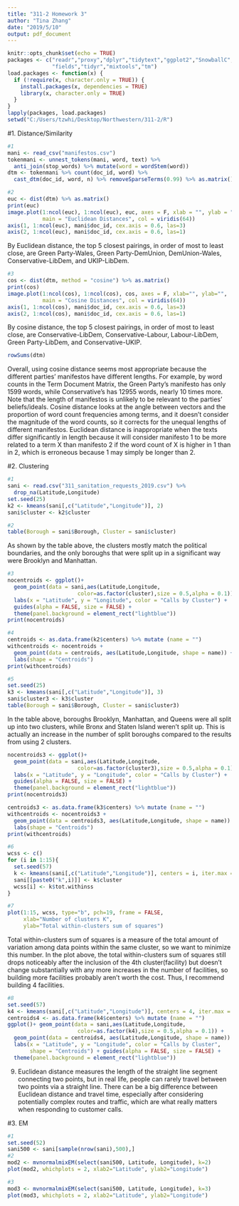 ---
title: "311-2 Homework 3"
author: "Tina Zhang"
date: "2019/5/10"
output: pdf_document
---

```{r setup, message = FALSE, results='hide'}
knitr::opts_chunk$set(echo = TRUE)
packages <- c("readr","proxy","dplyr","tidytext","ggplot2","SnowballC","viridis",
              "fields","tidyr","mixtools","tm")
load.packages <- function(x) {
  if (!require(x, character.only = TRUE)) {
    install.packages(x, dependencies = TRUE)
    library(x, character.only = TRUE)
  }
}
lapply(packages, load.packages)
setwd("C:/Users/tzwhi/Desktop/Northwestern/311-2/R")
```

#1. Distance/Similarity
```{r, message = FALSE}
#1
mani <- read_csv("manifestos.csv")
tokenmani <- unnest_tokens(mani, word, text) %>% 
  anti_join(stop_words) %>% mutate(word = wordStem(word))
dtm <- tokenmani %>% count(doc_id, word) %>% 
  cast_dtm(doc_id, word, n) %>% removeSparseTerms(0.99) %>% as.matrix()

#2
euc <- dist(dtm) %>% as.matrix()
print(euc)
image.plot(1:ncol(euc), 1:ncol(euc), euc, axes = F, xlab = "", ylab = "",
           main = "Euclidean Distances", col = viridis(64))
axis(1, 1:ncol(euc), mani$doc_id, cex.axis = 0.6, las=3)
axis(2, 1:ncol(euc), mani$doc_id, cex.axis = 0.6, las=1)
```
By Euclidean distance, the top 5 closest pairings, in order of most to least close, are Green Party-Wales, Green Party-DemUnion, DemUnion-Wales, Conservative-LibDem, and UKIP-LibDem.  
```{r, message=FALSE}
#3
cos <- dist(dtm, method = "cosine") %>% as.matrix()
print(cos)
image.plot(1:ncol(cos), 1:ncol(cos), cos, axes = F, xlab="", ylab="",
           main = "Cosine Distances", col = viridis(64))
axis(1, 1:ncol(cos), mani$doc_id, cex.axis = 0.6, las=3)
axis(2, 1:ncol(cos), mani$doc_id, cex.axis = 0.6, las=1)
```
By cosine distance, the top 5 closest pairings, in order of most to least close, are Conservative-LibDem, Conservative-Labour, Labour-LibDem, Green Party-LibDem, and Conservative-UKIP. 
```{r}
rowSums(dtm)
```
Overall, using cosine distance seems most appropriate because the different parties' manifestos have different lengths. For example, by word counts in the Term Document Matrix, the Green Party's manifesto has only 1599 words, while Conservative's has 12955 words, nearly 10 times more. Note that the length of manifestos is unlikely to be relevant to the parties' beliefs/ideals. 
Cosine distance looks at the angle between vectors and the proportion of word count frequencies among terms, and it doesn't consider the magnitude of the word counts, so it corrects for the unequal lengths of different manifestos. Euclidean distance is inappropriate when the texts differ significantly in length because it will consider manifesto 1 to be more related to a term X than manifesto 2 if the word count of X is higher in 1 than in 2, which is erroneous because 1 may simply be longer than 2.

#2. Clustering
```{r}
#1
sani <- read.csv("311_sanitation_requests_2019.csv") %>%
  drop_na(Latitude,Longitude)
set.seed(25)
k2 <- kmeans(sani[,c("Latitude","Longitude")], 2)
sani$cluster <- k2$cluster

#2
table(Borough = sani$Borough, Cluster = sani$cluster)
```
As shown by the table above, the clusters mostly match the political boundaries, and the only boroughs that were split up in a significant way were Brooklyn and Manhattan. 
```{r}
#3
nocentroids <- ggplot()+
  geom_point(data = sani,aes(Latitude,Longitude,
                      color=as.factor(cluster),size = 0.5,alpha = 0.1)) +
  labs(x = "Latitude", y = "Longitude", color = "Calls by Cluster") +
  guides(alpha = FALSE, size = FALSE) +
  theme(panel.background = element_rect("lightblue"))
print(nocentroids)

#4
centroids <- as.data.frame(k2$centers) %>% mutate (name = "")
withcentroids <- nocentroids + 
  geom_point(data = centroids, aes(Latitude,Longitude, shape = name)) + 
  labs(shape = "Centroids")
print(withcentroids)
```
```{r}
#5
set.seed(25)
k3 <- kmeans(sani[,c("Latitude","Longitude")], 3)
sani$cluster3 <- k3$cluster
table(Borough = sani$Borough, Cluster = sani$cluster3)
```
In the table above, boroughs Brooklyn, Manhattan, and Queens were all split up into two clusters, while Bronx and Staten Island weren't split up. This is actually an increase in the number of split boroughs compared to the results from using 2 clusters.
```{r}
nocentroids3 <- ggplot()+
  geom_point(data = sani,aes(Latitude,Longitude,
                      color=as.factor(cluster3),size = 0.5,alpha = 0.1)) +
  labs(x = "Latitude", y = "Longitude", color = "Calls by Cluster") +
  guides(alpha = FALSE, size = FALSE) +
  theme(panel.background = element_rect("lightblue"))
print(nocentroids3)

centroids3 <- as.data.frame(k3$centers) %>% mutate (name = "")
withcentroids <- nocentroids3 + 
  geom_point(data = centroids3, aes(Latitude,Longitude, shape = name)) + 
  labs(shape = "Centroids")
print(withcentroids)
```

```{r}
#6
wcss <- c()
for (i in 1:15){
  set.seed(57)
  k <- kmeans(sani[,c("Latitude","Longitude")], centers = i, iter.max = 30)
  sani[[paste0("k",i)]] <- k$cluster
  wcss[i] <- k$tot.withinss
}

#7
plot(1:15, wcss, type="b", pch=19, frame = FALSE, 
     xlab="Number of clusters K",
     ylab="Total within-clusters sum of squares")
```
Total within-clusters sum of squares is a measure of the total amount of variation among data points within the same cluster, so we want to minimize this number. In the plot above, the total within-clusters sum of squares still drops noticeably after the inclusion of the 4th cluster(facility) but doesn't change substantially with any more increases in the number of facilities, so building more facilities probably aren't worth the cost. Thus, I recommend building 4 facilities.

```{r}
#8
set.seed(57)
k4 <- kmeans(sani[,c("Latitude","Longitude")], centers = 4, iter.max = 30)
centroids4 <- as.data.frame(k4$centers) %>% mutate (name = "")
ggplot()+ geom_point(data = sani,aes(Latitude,Longitude,
                      color=as.factor(k4),size = 0.5,alpha = 0.1)) + 
  geom_point(data = centroids4, aes(Latitude,Longitude, shape = name)) + 
  labs(x = "Latitude", y = "Longitude", color = "Calls by Cluster", 
       shape = "Centroids") + guides(alpha = FALSE, size = FALSE) +
  theme(panel.background = element_rect("lightblue"))

```

9. Euclidean distance measures the length of the straight line segment connecting two points, but in real life, people can rarely travel between two points via a straight line. There can be a big difference between Euclidean distance and travel time, especially after considering potentially complex routes and traffic, which are what really matters when responding to customer calls.

#3. EM
```{r}
#1
set.seed(52)
sani500 <- sani[sample(nrow(sani),500),]
#2
mod2 <- mvnormalmixEM(select(sani500, Latitude, Longitude), k=2)
plot(mod2, whichplots = 2, xlab2="Latitude", ylab2="Longitude")
```

```{r}
#3
mod3 <- mvnormalmixEM(select(sani500, Latitude, Longitude), k=3)
plot(mod3, whichplots = 2, xlab2="Latitude", ylab2="Longitude")
```

